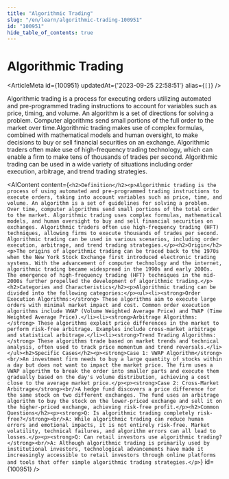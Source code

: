 ```yaml
---
title: "Algorithmic Trading"
slug: "/en/learn/algorithmic-trading-100951"
id: "100951"
hide_table_of_contents: true
---
```



# Algorithmic Trading

<ArticleMeta id={100951} updatedAt={'2023-09-25 22:58:51'} alias={`[]`} />
<div className='border-solid border-b border-t-0 my-4 border-[var(--ifm-color-gray-300)]' />

Algorithmic trading is a process for executing orders utilizing automated and pre-programmed trading instructions to account for variables such as price, timing, and volume. An algorithm is a set of directions for solving a problem. Computer algorithms send small portions of the full order to the market over time.Algorithmic trading makes use of complex formulas, combined with mathematical models and human oversight, to make decisions to buy or sell financial securities on an exchange. Algorithmic traders often make use of high-frequency trading technology, which can enable a firm to make tens of thousands of trades per second. Algorithmic trading can be used in a wide variety of situations including order execution, arbitrage, and trend trading strategies.

<AIContent content={`<h2>Definition</h2><p>Algorithmic trading is the process of using automated and pre-programmed trading instructions to execute orders, taking into account variables such as price, time, and volume. An algorithm is a set of guidelines for solving a problem. Over time, computer algorithms send small portions of the total order to the market. Algorithmic trading uses complex formulas, mathematical models, and human oversight to buy and sell financial securities on exchanges. Algorithmic traders often use high-frequency trading (HFT) techniques, allowing firms to execute thousands of trades per second. Algorithmic trading can be used in various scenarios, including order execution, arbitrage, and trend trading strategies.</p><h2>Origin</h2><p>The origins of algorithmic trading can be traced back to the 1970s when the New York Stock Exchange first introduced electronic trading systems. With the advancement of computer technology and the internet, algorithmic trading became widespread in the 1990s and early 2000s. The emergence of high-frequency trading (HFT) techniques in the mid-2000s further propelled the development of algorithmic trading.</p><h2>Categories and Characteristics</h2><p>Algorithmic trading can be divided into the following categories:</p><ul><li><strong>Order Execution Algorithms:</strong> These algorithms aim to execute large orders with minimal market impact and cost. Common order execution algorithms include VWAP (Volume Weighted Average Price) and TWAP (Time Weighted Average Price).</li><li><strong>Arbitrage Algorithms:</strong> These algorithms exploit price differences in the market to perform risk-free arbitrage. Examples include cross-market arbitrage and statistical arbitrage.</li><li><strong>Trend Trading Algorithms:</strong> These algorithms trade based on market trends and technical analysis, often used to track price momentum and trend reversals.</li></ul><h2>Specific Cases</h2><p><strong>Case 1: VWAP Algorithm</strong><br/>An investment firm needs to buy a large quantity of stocks within a day but does not want to impact the market price. The firm uses a VWAP algorithm to break the order into smaller parts and execute them gradually based on the day's volume distribution, achieving a cost close to the average market price.</p><p><strong>Case 2: Cross-Market Arbitrage</strong><br/>A hedge fund discovers a price difference for the same stock on two different exchanges. The fund uses an arbitrage algorithm to buy the stock on the lower-priced exchange and sell it on the higher-priced exchange, achieving risk-free profit.</p><h2>Common Questions</h2><p><strong>Q: Is algorithmic trading completely risk-free?</strong><br/>A: While algorithmic trading can reduce human errors and emotional impacts, it is not entirely risk-free. Market volatility, technical failures, and algorithm errors can all lead to losses.</p><p><strong>Q: Can retail investors use algorithmic trading?</strong><br/>A: Although algorithmic trading is primarily used by institutional investors, technological advancements have made it increasingly accessible to retail investors through online platforms and tools that offer simple algorithmic trading strategies.</p>`} id={100951} />
